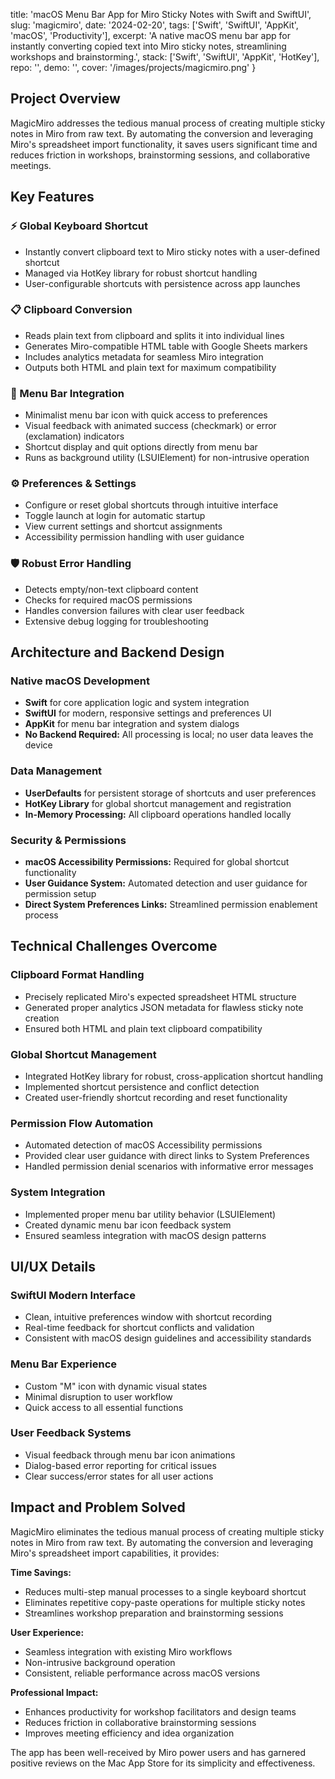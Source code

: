   title: 'macOS Menu Bar App for Miro Sticky Notes with Swift and SwiftUI',
  slug: 'magicmiro',
  date: '2024-02-20',
  tags: ['Swift', 'SwiftUI', 'AppKit', 'macOS', 'Productivity'],
  excerpt: 'A native macOS menu bar app for instantly converting copied text into Miro sticky notes, streamlining workshops and brainstorming.',
  stack: ['Swift', 'SwiftUI', 'AppKit', 'HotKey'],
  repo: '',
  demo: '',
  cover: '/images/projects/magicmiro.png'
}

## Project Overview

MagicMiro addresses the tedious manual process of creating multiple sticky notes in Miro from raw text. By automating the conversion and leveraging Miro's spreadsheet import functionality, it saves users significant time and reduces friction in workshops, brainstorming sessions, and collaborative meetings.

## Key Features

### ⚡ Global Keyboard Shortcut
- Instantly convert clipboard text to Miro sticky notes with a user-defined shortcut
- Managed via HotKey library for robust shortcut handling
- User-configurable shortcuts with persistence across app launches

### 📋 Clipboard Conversion
- Reads plain text from clipboard and splits it into individual lines
- Generates Miro-compatible HTML table with Google Sheets markers
- Includes analytics metadata for seamless Miro integration
- Outputs both HTML and plain text for maximum compatibility

### 🎯 Menu Bar Integration
- Minimalist menu bar icon with quick access to preferences
- Visual feedback with animated success (checkmark) or error (exclamation) indicators
- Shortcut display and quit options directly from menu bar
- Runs as background utility (LSUIElement) for non-intrusive operation

### ⚙️ Preferences & Settings
- Configure or reset global shortcuts through intuitive interface
- Toggle launch at login for automatic startup
- View current settings and shortcut assignments
- Accessibility permission handling with user guidance

### 🛡️ Robust Error Handling
- Detects empty/non-text clipboard content
- Checks for required macOS permissions
- Handles conversion failures with clear user feedback
- Extensive debug logging for troubleshooting


## Architecture and Backend Design

### Native macOS Development
- **Swift** for core application logic and system integration
- **SwiftUI** for modern, responsive settings and preferences UI
- **AppKit** for menu bar integration and system dialogs
- **No Backend Required:** All processing is local; no user data leaves the device

### Data Management
- **UserDefaults** for persistent storage of shortcuts and user preferences
- **HotKey Library** for global shortcut management and registration
- **In-Memory Processing:** All clipboard operations handled locally

### Security & Permissions
- **macOS Accessibility Permissions:** Required for global shortcut functionality
- **User Guidance System:** Automated detection and user guidance for permission setup
- **Direct System Preferences Links:** Streamlined permission enablement process

## Technical Challenges Overcome

### Clipboard Format Handling
- Precisely replicated Miro's expected spreadsheet HTML structure
- Generated proper analytics JSON metadata for flawless sticky note creation
- Ensured both HTML and plain text clipboard compatibility

### Global Shortcut Management
- Integrated HotKey library for robust, cross-application shortcut handling
- Implemented shortcut persistence and conflict detection
- Created user-friendly shortcut recording and reset functionality

### Permission Flow Automation
- Automated detection of macOS Accessibility permissions
- Provided clear user guidance with direct links to System Preferences
- Handled permission denial scenarios with informative error messages

### System Integration
- Implemented proper menu bar utility behavior (LSUIElement)
- Created dynamic menu bar icon feedback system
- Ensured seamless integration with macOS design patterns

## UI/UX Details

### SwiftUI Modern Interface
- Clean, intuitive preferences window with shortcut recording
- Real-time feedback for shortcut conflicts and validation
- Consistent with macOS design guidelines and accessibility standards

### Menu Bar Experience
- Custom "M" icon with dynamic visual states
- Minimal disruption to user workflow
- Quick access to all essential functions

### User Feedback Systems
- Visual feedback through menu bar icon animations
- Dialog-based error reporting for critical issues
- Clear success/error states for all user actions

## Impact and Problem Solved

MagicMiro eliminates the tedious manual process of creating multiple sticky notes in Miro from raw text. By automating the conversion and leveraging Miro's spreadsheet import capabilities, it provides:

**Time Savings:**
- Reduces multi-step manual processes to a single keyboard shortcut
- Eliminates repetitive copy-paste operations for multiple sticky notes
- Streamlines workshop preparation and brainstorming sessions

**User Experience:**
- Seamless integration with existing Miro workflows
- Non-intrusive background operation
- Consistent, reliable performance across macOS versions

**Professional Impact:**
- Enhances productivity for workshop facilitators and design teams
- Reduces friction in collaborative brainstorming sessions
- Improves meeting efficiency and idea organization

The app has been well-received by Miro power users and has garnered positive reviews on the Mac App Store for its simplicity and effectiveness.



